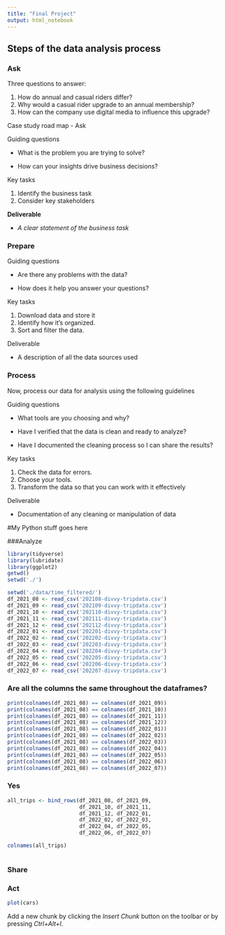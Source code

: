 ```yaml
---
title: "Final Project"
output: html_notebook
---
```


## Steps of the data analysis process

### Ask

Three questions to answer:

1.  How do annual and casual riders differ?
2.  Why would a casual rider upgrade to an annual membership?
3.  How can the company use digital media to influence this upgrade?

Case study road map - Ask

Guiding questions

-   What is the problem you are trying to solve?

-   How can your insights drive business decisions?

Key tasks

1.  Identify the business task
2.  Consider key stakeholders

**Deliverable**

-   *A clear statement of the business task*

### Prepare

Guiding questions

-   Are there any problems with the data?

-   How does it help you answer your questions?

Key tasks

1.  Download data and store it
2.  Identify how it's organized.
3.  Sort and filter the data.

Deliverable

-   A description of all the data sources used

### Process

Now, process our data for analysis using the following guidelines

Guiding questions

-   What tools are you choosing and why?

-   Have I verified that the data is clean and ready to analyze?

-   Have I documented the cleaning process so I can share the results?

Key tasks

1.  Check the data for errors.
2.  Choose your tools.
3.  Transform the data so that you can work with it effectively

Deliverable

-   Documentation of any cleaning or manipulation of data

#My Python stuff goes here

###Analyze

```r
library(tidyverse)
library(lubridate)
library(ggplot2)
getwd()
setwd('./')
```

```r
setwd('./data/time_filtered/')
df_2021_08 <- read_csv('202108-divvy-tripdata.csv') 
df_2021_09 <- read_csv('202109-divvy-tripdata.csv') 
df_2021_10 <- read_csv('202110-divvy-tripdata.csv') 
df_2021_11 <- read_csv('202111-divvy-tripdata.csv') 
df_2021_12 <- read_csv('202112-divvy-tripdata.csv') 
df_2022_01 <- read_csv('202201-divvy-tripdata.csv') 
df_2022_02 <- read_csv('202202-divvy-tripdata.csv') 
df_2022_03 <- read_csv('202203-divvy-tripdata.csv') 
df_2022_04 <- read_csv('202204-divvy-tripdata.csv') 
df_2022_05 <- read_csv('202205-divvy-tripdata.csv') 
df_2022_06 <- read_csv('202206-divvy-tripdata.csv') 
df_2022_07 <- read_csv('202207-divvy-tripdata.csv') 
```

### Are all the columns the same throughout the dataframes?

```r
print(colnames(df_2021_08) == colnames(df_2021_09))
print(colnames(df_2021_08) == colnames(df_2021_10))
print(colnames(df_2021_08) == colnames(df_2021_11))
print(colnames(df_2021_08) == colnames(df_2021_12))
print(colnames(df_2021_08) == colnames(df_2022_01))
print(colnames(df_2021_08) == colnames(df_2022_02))
print(colnames(df_2021_08) == colnames(df_2022_03))
print(colnames(df_2021_08) == colnames(df_2022_04))
print(colnames(df_2021_08) == colnames(df_2022_05))
print(colnames(df_2021_08) == colnames(df_2022_06))
print(colnames(df_2021_08) == colnames(df_2022_07))
```

### Yes


```r
all_trips <- bind_rows(df_2021_08, df_2021_09, 
                       df_2021_10, df_2021_11,
                       df_2021_12, df_2022_01,
                       df_2022_02, df_2022_03,
                       df_2022_04, df_2022_05,
                       df_2022_06, df_2022_07)
```

```r
colnames(all_trips)
```

```r

```


### Share

### Act

```r
plot(cars)
```

Add a new chunk by clicking the *Insert Chunk* button on the toolbar or by pressing *Ctrl+Alt+I*.
